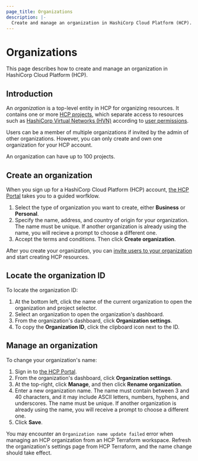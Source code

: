 ```yaml
---
page_title: Organizations
description: |-
  Create and manage an organization in HashiCorp Cloud Platform (HCP).
---
```


# Organizations

This page describes how to create and manage an organization in HashiCorp Cloud Platform (HCP).

## Introduction

An _organization_ is a top-level entity in HCP for organizing resources. It contains one or more
[HCP projects](/hcp/docs/hcp/admin/projects), which separate access to resources such as [HashiCorp Virtual Networks (HVN)](/hcp/docs/hcp/network) according to [user permissions](/hcp/docs/iam/users#user-permissions).

Users can be a member of multiple organizations if invited by the admin of other organizations. However, you can only create and own one organization for your HCP account.

An organization can have up to 100 projects.

## Create an organization

When you sign up for a HashiCorp Cloud Platform (HCP) account, [the HCP Portal](https://portal.cloud.hashicorp.com/) takes you to a guided worfklow.

1. Select the type of organization you want to create, either **Business** or **Personal**.
1. Specify the name, address, and country of origin for your organization. The name must be unique. If another organization is already using the name, you will recieve a prompt to choose a different one.
1. Accept the terms and conditions. Then click **Create organization**.

After you create your organization, you can [invite users to your organization](/hcp/docs/hcp/admin/users#invite-users) and start creating HCP resources.

## Locate the organization ID

To locate the organization ID:

1. At the bottom left, click the name of the current organization to open the organization and project selector.
1. Select an organization to open the organization's dashboard.
1. From the organization's dashboard, click **Organization settings**.
1. To copy the **Organization ID**, click the clipboard icon next to the ID.

## Manage an organization

To change your organization's name:

1. Sign in to [the HCP Portal](https://portal.cloud.hashicorp.com/).
1. From the organization's dashboard, click **Organization settings**.
1. At the top-right, click **Manage**, and then click **Rename organization**.
1. Enter a new organization name. The name must contain between 3 and 40 characters, and it may include ASCII letters, numbers, hyphens, and underscores. The name must be unique. If another organization is already using the name, you will receive a prompt to choose a different one.
1. Click **Save**.

You may encounter an `Organization name update failed` error when managing an HCP organization from an HCP Terraform workspace. Refresh the organization's settings page from HCP Terraform, and the name change should take effect.
